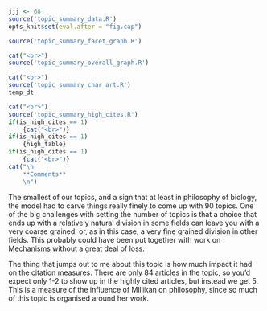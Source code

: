 ```r
jjj <- 68
source('topic_summary_data.R')
opts_knit$set(eval.after = "fig.cap")
```

```r
source('topic_summary_facet_graph.R')
```

```r
cat("<br>")
source('topic_summary_overall_graph.R')
```

```r
cat("<br>")
source('topic_summary_char_art.R')
temp_dt
```

```r
cat("<br>")
source('topic_summary_high_cites.R')
if(is_high_cites == 1)
	{cat("<br>")}
if(is_high_cites == 1)
	{high_table}
if(is_high_cites == 1)
	{cat("<br>")}
cat("\n
	**Comments**
	\n")
```

The smallest of our topics, and a sign that at least in philosophy of biology, the model had to carve things really finely to come up with 90 topics. One of the big challenges with setting the number of topics is that a choice that ends up with a relatively natural division in some fields can leave you with a very coarse grained, or, as in this case, a very fine grained division in other fields. This probably could have been put together with work on [Mechanisms](#topic18) without a great deal of loss.

The thing that jumps out to me about this topic is how much impact it had on the citation measures. There are only 84 articles in the topic, so you'd expect only 1-2 to show up in the highly cited articles, but instead we get 5. This is a measure of the influence of Millikan on philosophy, since so much of this topic is organised around her work.